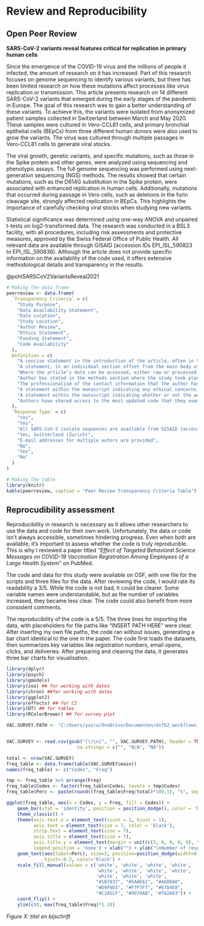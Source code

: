 # Review and Reproducibility

## Open Peer Review

**SARS-CoV-2 variants reveal features critical for replication in primary human cells**


Since the emergence of the COVID-19 virus and the millions of people it infected, the amount of research on it has increased. Part of this research focuses on genome sequencing to identify various variants, but there has been limited research on how these mutations affect processes like virus replication or transmission. This article presents research on 14 different SARS-CoV-2 variants that emerged during the early stages of the pandemic in Europe. The goal of this research was to gain a better understanding of these variants. To achieve this, the variants were isolated from anonymized patient samples collected in Switzerland between March and May 2020. These samples were cultured in Vero-CCL81 cells, and primary bronchial epithelial cells (BEpCs) from three different human donors were also used to grow the variants. The virus was cultured through multiple passages in Vero-CCL81 cells to generate viral stocks.

The viral growth, genetic variants, and specific mutations, such as those in the Spike protein and other genes, were analyzed using sequencing and phenotypic assays. The full genome sequencing was performed using next-generation sequencing (NGS) methods. The results showed that certain mutations, such as the D614G substitution in the Spike protein, were associated with enhanced replication in human cells. Additionally, mutations that occurred during passage in Vero cells, such as deletions in the furin cleavage site, strongly affected replication in BEpCs. This highlights the importance of carefully checking viral stocks when studying new variants.

Statistical significance was determined using one-way ANOVA and unpaired t-tests on log2-transformed data. The research was conducted in a BSL3 facility, with all procedures, including risk assessments and protective measures, approved by the Swiss Federal Office of Public Health. All relevant data are available through GISAID (accession IDs EPI_ISL_590823 to EPI_ISL_590836). Although the article does not provide specific information on the availability of the code used, it offers extensive methodological details and transparency in the results.

@pohlSARSCoV2VariantsReveal2021


```r
# Making the data frame
peerreview <- data.frame(
  `Transparency Criteria` = c(
    "Study Purpose",
    "Data Availability Statement",
    "Data Location",
    "Study Location",
    "Author Review",
    "Ethics Statement",
    "Funding Statement",
    "Code Availability"
  ),
  Definition = c(
    "A concise statement in the introduction of the article, often in the last paragraph, that establishes the reason the research was conducted. Also called the study objective.",
    "A statement, in an individual section offset from the main body of text, that explains how or if one can access a study’s data. The title of the section may vary, but it must explicitly mention data; it is therefore distinct from a supplementary materials section.",
    "Where the article’s data can be accessed, either raw or processed.",
    "Author has stated in the methods section where the study took place or the data’s country/region of origin.",
    "The professionalism of the contact information that the author has provided in the manuscript.",
    "A statement within the manuscript indicating any ethical concerns, including the presence of sensitive data.",
    "A statement within the manuscript indicating whether or not the authors received funding for their research.",
    "Authors have shared access to the most updated code that they used in their study, including code used for analysis."
  ),
  `Response Type` = c(
    "Yes",
    "Yes",
    "All SARS-CoV-2 isolate sequences are available from GISAID (accession IDs EPI_ISL_590823 to EPI_ISL_590836)",
    "Yes; Switzerland (Zurich)",
    "E-mail addresses for multiple autors are provided",
    "No",
    "Yes",
    "No"
  )
)

# Making the table
library(knitr)
kable(peerreview, caption = "Peer Review Transparency Criteria Table")

```


## Reprocudibility assessment

Reproducibility in research is necessary as it allows other researchers to use the data and code for their own work. Unfortunately, the data or code isn’t always accessible, sometimes hindering progress. Even when both are available, it’s important to assess whether the code is truly reproducible. This is why I reviewed a paper titled *"Effect of Targeted Behavioral Science Messages on COVID-19 Vaccination Registration Among Employees of a Large Health System"* on PubMed. 

The code and data for this study were available on OSF, with one file for the scripts and three files for the data. After reviewing the code, I would rate its readability a 3/5. While the code is not bad, it could be clearer. Some variable names were understandable, but as the number of variables increased, they became less clear. The code could also benefit from more consistent comments.



The reproducibility of the code is a 5/5. The three lines for importing the data, with placeholders for file paths like “INSERT PATH HERE” were clear. After inserting my own file paths, the code ran without issues, generating a bar chart identical to the one in the paper. The code first loads the datasets, then summarizes key variables like registration numbers, email opens, clicks, and deliveries. After preparing and cleaning the data,  it generates three bar charts for visualisation.




```r

library(dplyr)
library(psych)
library(gmodels)
library(zoo) ## for working with dates
library(chron) ##for working with dates
library(ggplot2)
library(effects) ## for CI
library(DT) ## for tables
library(RColorBrewer) ## for survey plot

VAC.SURVEY.PATH <- "C:/Users/yusra/OneDrive/Documenten/dsfb2_workflows_portfolio/ruwe_data/COVID_Vaccine_Employee_Survey_20210202_OSF.csv"


VAC.SURVEY <- read.csv(gsub("[\r\n]", "", VAC.SURVEY.PATH), header = TRUE,
                          na.strings = c("", "N/A", "NA"))

total <- nrow(VAC.SURVEY)
freq_table <- data.frame(table(VAC.SURVEY$main))
names(freq_table) <- c("Codes", "Freq")

tmp <- freq_table %>% arrange(Freq)
freq_table$Codes <- factor(freq_table$Codes, levels = tmp$Codes)
freq_table$Perc <- paste(round((freq_table$Freq/total)*100,1), "%", sep = "")

ggplot(freq_table, aes(x = Codes, y = Freq, fill = Codes)) +
    geom_bar(stat = 'identity', position = position_dodge(), color = 'black') + 
    theme_classic() +
    theme(axis.text.x = element_text(vjust = 1, hjust = 1),
          axis.text = element_text(size = 7, color = 'black'),
          strip.text = element_text(size = 7),
          axis.title = element_text(size = 7),
          axis.title.y = element_text(margin = unit(c(5, 0, 0, 0, 0), "mm")),
          legend.position = 'none') + xlab("") + ylab("\nNumber of respondents") +
    geom_text(aes(label=Perc), size=3, position=position_dodge(width=0.9), 
              hjust=-0.2, color='black') +
    scale_fill_manual(values = c('white', 'white', 'white', 'white', 
                                 'white', 'white', 'white', 'white', 
                                 'white', 'white', 'white',
                                 "#1B7837", "#5AAE61", "#A6DBA0", 
                                 "#D9F0D3", "#F7F7F7", "#E7D4E8", 
                                 "#C2A5CF", "#9970AB", "#762A83")) + 
    coord_flip() +
    ylim(c(0, max(freq_table$Freq)*1.3))

```

*Figure X: titel en bijschrift*

